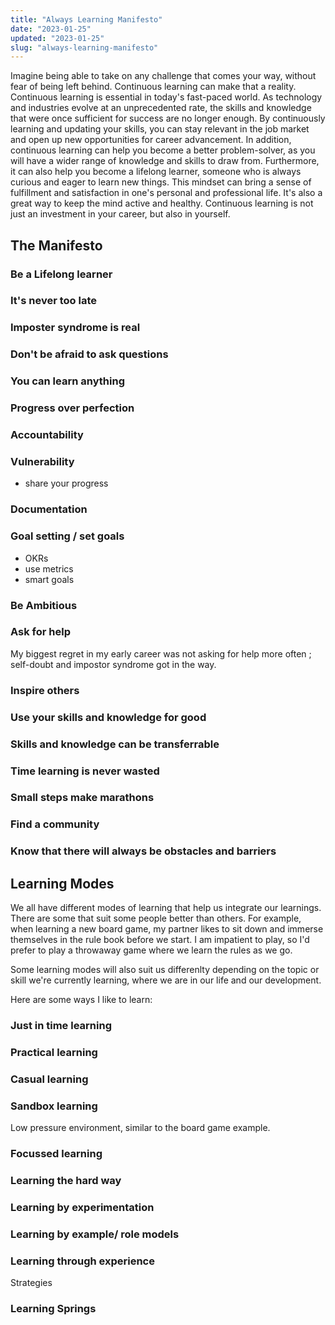 ```yaml
---
title: "Always Learning Manifesto"
date: "2023-01-25"
updated: "2023-01-25"
slug: "always-learning-manifesto"
---
```


Imagine being able to take on any challenge that comes your way, without fear of being left behind. Continuous learning can make that a reality. Continuous learning is essential in today's fast-paced world. As technology and industries evolve at an unprecedented rate, the skills and knowledge that were once sufficient for success are no longer enough. By continuously learning and updating your skills, you can stay relevant in the job market and open up new opportunities for career advancement. In addition, continuous learning can help you become a better problem-solver, as you will have a wider range of knowledge and skills to draw from. Furthermore, it can also help you become a lifelong learner, someone who is always curious and eager to learn new things. This mindset can bring a sense of fulfillment and satisfaction in one's personal and professional life. It's also a great way to keep the mind active and healthy. Continuous learning is not just an investment in your career, but also in yourself.

## The Manifesto

### Be a Lifelong learner

### It's never too late

### Imposter syndrome is real

### Don't be afraid to ask questions

### You can learn anything

### Progress over perfection

### Accountability

### Vulnerability

- share your progress

### Documentation

### Goal setting / set goals

- OKRs
- use metrics
- smart goals

### Be Ambitious

### Ask for help

My biggest regret in my early career was not asking for help more often ; self-doubt and impostor syndrome got in the way.

### Inspire others

### Use your skills and knowledge for good

### Skills and knowledge can be transferrable

### Time learning is never wasted

### Small steps make marathons

### Find a community

### Know that there will always be obstacles and barriers

## Learning Modes

We all have different modes of learning that help us integrate our learnings. There are some that suit some people better than others. For example, when learning a new board game, my partner likes to sit down and immerse themselves in the rule book before we start. I am impatient to play, so I'd prefer to play a throwaway game where we learn the rules as we go.

Some learning modes will also suit us differenlty depending on the topic or skill we're currently learning, where we are in our life and our development.

Here are some ways I like to learn:

### Just in time learning

### Practical learning

### Casual learning

### Sandbox learning

Low pressure environment, similar to the board game example.

### Focussed learning

### Learning the hard way

### Learning by experimentation

### Learning by example/ role models

### Learning through experience

Strategies

### Learning Springs
